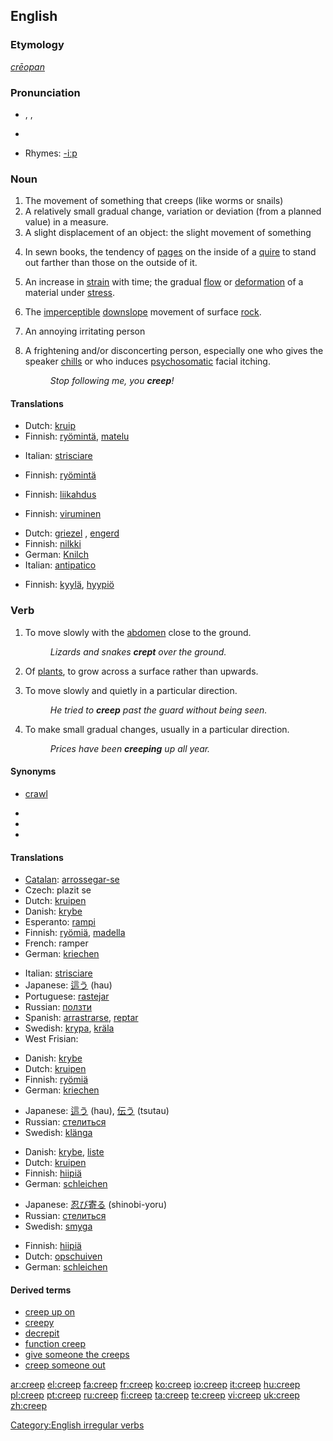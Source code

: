 ==English==

===Etymology===
{{OE.}} ''[[crēopan]]''

===Pronunciation===
* {{enPR|/krēp/}}, {{IPA|/kriːp/}}, {{SAMPA|/kri:p/}}
* {{audio|en-us-creep.ogg|Audio (US)}}

* Rhymes: [[Rhymes:English:-iːp|-iːp]]

===Noun===
{{en-noun}}

# The movement of something that creeps (like worms or snails)
# A relatively small gradual change, variation or deviation (from a planned value) in a measure.
# A slight displacement of an object: the slight movement of something
# {{context|publishing}} In sewn books, the tendency of [[page]]s on the inside of a [[quire]] to stand out farther than those on the outside of it.
# {{context|materials science}} An increase in [[strain]] with time; the gradual [[flow]] or [[deformation]] of a material under [[stress]].
# {{geology}} The [[imperceptible]] [[downslope]] movement of surface [[rock]].
# {{context|informal|pejorative}} An annoying irritating person
# {{context|informal|pejorative}} A frightening and/or disconcerting person, especially one who gives the speaker [[chills]] or who induces [[psychosomatic]] facial itching.
#: ''Stop following me, you '''creep'''!''

====Translations====
{{trans-top|movement of something that creeps}}
* Dutch: [[kruip]] {{m}}
* Finnish: [[ryömintä]], [[matelu]]
{{trans-mid}}
* Italian: [[strisciare]] {{m}}
{{trans-bottom}}

{{trans-top|small gradual change in a measure}}
* Finnish: [[ryömintä]]
{{trans-mid}}
{{trans-bottom}}

{{trans-top|slight displacement}}
* Finnish: [[liikahdus]]
{{trans-mid}}
{{trans-bottom}}

{{trans-top|tendency of pages iniside of a quire to stand out}}
{{trans-mid}}
{{trans-bottom}}

{{trans-top|gradual deformation of material under stress}}
* Finnish: [[viruminen]]
{{trans-mid}}
{{trans-bottom}}

{{trans-top|imperceptible downslope movement of surface}}
{{trans-mid}}
{{trans-bottom}}

{{trans-top|informal: an annoyingly unpleasant person}}
* Dutch: [[griezel]] {{m}}, [[engerd]] {{m}}
* Finnish: [[nilkki]]
* German: [[Knilch]] {{m}}
* Italian: [[antipatico]] {{m}}
{{trans-mid}}
{{trans-bottom}}

{{trans-top|frightening or disconcerting person}}
* Finnish: [[kyylä]], [[hyypiö]]
{{trans-mid}}
{{trans-bottom}}

===Verb===
{{en-verb|creeps|creeping|'''[[crept]]''' or '''[[creeped]]'''|'''[[crept]]''', '''[[creeped]]''', or archaic '''[[cropen]]'''}}

# {{transitive}} To move slowly with the [[abdomen]] close to the ground.
#: ''Lizards and snakes '''crept''' over the ground.''
# {{transitive}} Of [[plant]]s, to grow across a surface rather than upwards.
# {{transitive}} To move slowly and quietly in a particular direction.
#: ''He tried to '''creep''' past the guard without being seen.''
# {{transitive}} To make small gradual changes, usually in a particular direction.
#: ''Prices have been '''creeping''' up all year.''

====Synonyms====
* {{i-c|move slowly with the abdomen close to the ground}} [[crawl]]
* {{i-c|grow across a surface rather than upwards}}
* {{i-c|move slowly and quietly in a particular direction}}
* {{i-c|make small gradual changes}}

====Translations====
{{trans-top|move slowly with the abdomen close to the ground}}
* [[Catalan]]: [[arrossegar-se]]
* Czech: plazit se
* Dutch: [[kruipen]]
* Danish: [[krybe]]
* Esperanto: [[rampi]]
* Finnish: [[ryömiä]], [[madella]]
* French: ramper
* German: [[kriechen]]
{{trans-mid}}
* Italian: [[strisciare]]
* Japanese: [[這う]] (hau)
* Portuguese: [[rastejar]]
* Russian: [[ползти]]
* Spanish: [[arrastrarse]], [[reptar]]
* Swedish: [[krypa]], [[kräla]]
* West Frisian: {{t+|fy|krûpe}}
{{trans-bottom}}

{{trans-top|grow across a surface rather than upwards}}
* Danish: [[krybe]]
* Dutch: [[kruipen]]
* Finnish: [[ryömiä]]
* German: [[kriechen]]
{{trans-mid}}
* Japanese: [[這う]] (hau), [[伝う]] (tsutau)
* Russian: [[стелиться]]
* Swedish: [[klänga]]
{{trans-bottom}}

{{trans-top|move slowly and quietly in a particular direction}}
* Danish: [[krybe]], [[liste]]
* Dutch: [[kruipen]]
* Finnish: [[hiipiä]]
* German: [[schleichen]]
{{trans-mid}}
* Japanese: [[忍び寄る]] (shinobi-yoru)
* Russian: [[стелиться]]
* Swedish: [[smyga]]
{{trans-bottom}}

{{trans-top|change or deviate gradually}}
* Finnish: [[hiipiä]]
* Dutch: [[opschuiven]]
* German: [[schleichen]]
{{trans-mid}}
{{trans-bottom}}

====Derived terms====
* [[creep up on]]
* [[creepy]]
* [[decrepit]]
* [[function creep]]
* [[give someone the creeps]]
* [[creep someone out]]

[[Category:English irregular verbs]]

[[ar:creep]]
[[el:creep]]
[[fa:creep]]
[[fr:creep]]
[[ko:creep]]
[[io:creep]]
[[it:creep]]
[[hu:creep]]
[[pl:creep]]
[[pt:creep]]
[[ru:creep]]
[[fi:creep]]
[[ta:creep]]
[[te:creep]]
[[vi:creep]]
[[uk:creep]]
[[zh:creep]]